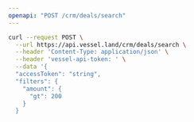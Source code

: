 ```yaml
---
openapi: "POST /crm/deals/search"
---
```


<RequestExample>

```bash Request
curl --request POST \
  --url https://api.vessel.land/crm/deals/search \
  --header 'Content-Type: application/json' \
  --header 'vessel-api-token: ' \
  --data '{
  "accessToken": "string",
  "filters": {
    "amount": {
      "gt": 200
    }
  }
```

</RequestExample>

